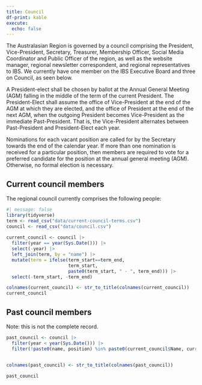 ```yaml
---
title: Council
df-print: kable
execute: 
  echo: false
---
```


The Australasian Region is governed by a council comprising the President, Vice-President, Secretary, Treasurer, Membership Officer, Social Media Coordinator and Public Officer of the region, as well as the website manager, regional newsletter correspondent, and regional representatives to IBS. We currently have one member on the IBS Executive Board and three on Council, as seen below.

A President-elect shall be chosen by ballot at the Annual General Meeting (AGM) falling in the middle of the term of the current President. The President-Elect shall assume the office of Vice-President at the end of the AGM at which they are elected, and the office of President at the end of the next AGM, when the outgoing President becomes Vice-President as the immediate Past-President. That is, the Vice-President alternates between Past-President and President-Elect each year.

Nominations for each vacant position are called for by the Secretary towards the end of the calendar year. If more than one nomination is received for a particular position, then members are required to vote for a preferred candidate for the position at the annual general meeting (AGM). Otherwise, no formal election is necessary.

## Current council members

The regional council currently comprises the following people:

```r
#| message: false
library(tidyverse)
term <- read_csv("data/current-council-terms.csv")
council <- read_csv("data/council.csv") 
  
current_council <- council |> 
  filter(year == year(Sys.Date())) |> 
  select(-year) |> 
  left_join(term, by = "name") |> 
  mutate(term = ifelse(term_start==term_end,
                       term_start,
                       paste0(term_start, " - ", term_end))) |> 
  select(-term_start, -term_end)

colnames(current_council) <- str_to_title(colnames(current_council))
current_council
```

## Past council members

Note: this is not the complete record.

```r
past_council <- council |> 
  filter(year < year(Sys.Date())) |> 
  filter(!paste0(name, position) %in% paste0(current_council$Name, current_council$Position))


colnames(past_council) <- str_to_title(colnames(past_council))

past_council
```

